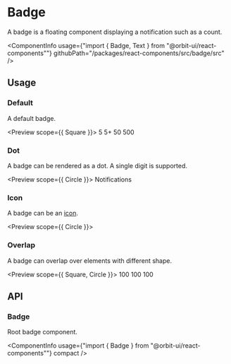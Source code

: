 
<Meta
    title="Components/Badge"
    id="badge"
/>

# Badge

<Tagline>A badge is a floating component displaying a notification such as a count.</Tagline>

<ComponentInfo
    usage={"import { Badge, Text } from \"@orbit-ui/react-components\""}
    githubPath="/packages/react-components/src/badge/src"
/>

## Usage

### Default

A default badge.

<Preview scope={{ Square }}>
    <Story name="default">
        <Inline gap={8} verticalAlign="center">
            <Badge>
                <Text>5</Text>
                <Square />
            </Badge>
            <Badge>
                <Text>5+</Text>
                <Square />
            </Badge>
            <Badge>
                <Text>50</Text>
                <Square />
            </Badge>
            <Badge>
                <Text>500</Text>
                <Square />
            </Badge>
        </Inline>
    </Story>
</Preview>

### Dot

A badge can be rendered as a dot. A single digit is supported.

<Preview scope={{ Circle }}>
    <Story name="dot">
        <Inline gap={8} verticalAlign="center">
            <Badge variant="dot" overlap="circle">
                <Circle />
            </Badge>
            <Badge variant="dot" overlap="icon">
                <MailIcon size="lg" />
            </Badge>
            <Badge variant="dot">
                Notifications
            </Badge>
        </Inline>
    </Story>
</Preview>

### Icon

A badge can be an [icon](?path=/docs/icon-gallery--page).

<Preview scope={{ Circle }}>
    <Story name="icon">
        <Badge variant="icon" overlap="circle">
            <CheckCircleIcon />
            <Circle />
        </Badge>
    </Story>
</Preview>

### Overlap

A badge can overlap over elements with different shape.

<Preview scope={{ Square, Circle }}>
    <Story name="overlap">
        <Inline gap={13} verticalAlign="center">
            <Inline gap={8}>
                <Badge>
                    <Text>100</Text>
                    <Square />
                </Badge>
                <Badge variant="dot">
                    <Square />
                </Badge>
                <Badge variant="icon">
                    <CheckCircleIcon />
                    <Square />
                </Badge>
            </Inline>
            <Inline gap={8}>
                <Badge overlap="circle">
                    <Text>100</Text>
                    <Circle />
                </Badge>
                <Badge variant="dot" overlap="circle">
                    <Circle />
                </Badge>
                <Badge variant="icon" overlap="circle">
                    <CheckCircleIcon />
                    <Circle />
                </Badge>
            </Inline>
            <Inline gap={8}>
                <Badge overlap="icon">
                    <Text>100</Text>
                    <MailIcon size="lg" />
                </Badge>
                <Badge variant="dot" overlap="icon">
                    <MailIcon size="lg" />
                </Badge>
                <Badge variant="icon" overlap="icon">
                    <CheckCircleIcon />
                    <MailIcon size="lg" />
                </Badge>
            </Inline>
        </Inline>
    </Story>
</Preview>

## API

### Badge

Root badge component.

<ComponentInfo
    usage={"import { Badge } from \"@orbit-ui/react-components\""}
    compact
/>

<ArgsTable of={InnerBadge} />
